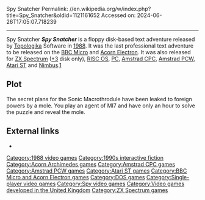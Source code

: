 Spy Snatcher
Permalink: //en.wikipedia.org/w/index.php?title=Spy_Snatcher&oldid=1121161652
Accessed on: 2024-06-26T17:05:07.718239



------
Spy Snatcher
{{Short description|1988 video game}}
{{Infobox video game
|title = Spy Snatcher
|image = SpySnatcher cover.jpg
|caption = 
|developer = [[Jonathan Partington]]<br>Jon Thackray
|publisher = [[Topologika]]
|designer =
|engine =
|released = [[1988 in video gaming|1988]]
|genre = [[Interactive fiction]]
|modes = [[Single-player]]
|platforms = [[Acorn Electron]], [[BBC Micro]], [[Amstrad CPC]], [[Amstrad PCW]], [[Atari ST]], [[RISC OS]], [[RM plc|Nimbus]], [[IBM PC]], [[ZX Spectrum]]
|alt = 
}}'''''Spy Snatcher''''' is a floppy disk-based text adventure released by [[Topologika]] Software in [[1988 in video gaming|1988]]. It was the last professional text adventure to be released on the [[BBC Micro]] and [[Acorn Electron]].{{Citation needed|date=October 2020}} It was also released for [[ZX Spectrum]] ([[ZX Spectrum#ZX Spectrum +3|+3]] disk only), [[RISC OS]], [[IBM PC compatible|PC]], [[Amstrad CPC]], [[Amstrad PCW]], [[Atari ST]] and [[RM plc|Nimbus]].[http://www.lysator.liu.se/adventure/Topologika_Ltd.html]

==Plot==
The secret plans for the Sonic Macrothrodule have been leaked to foreign powers by a mole.
You play an agent of MI7 and have only an hour to solve the puzzle and reveal the mole.

==External links==
*{{moby game|id=/spy-snatcher}}

[[Category:1988 video games]]
[[Category:1990s interactive fiction]]
[[Category:Acorn Archimedes games]]
[[Category:Amstrad CPC games]]
[[Category:Amstrad PCW games]]
[[Category:Atari ST games]]
[[Category:BBC Micro and Acorn Electron games]]
[[Category:DOS games]]
[[Category:Single-player video games]]
[[Category:Spy video games]]
[[Category:Video games developed in the United Kingdom]]
[[Category:ZX Spectrum games]]


{{8bitcomputer-game-stub}}
{{adventure-videogame-stub}}